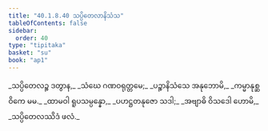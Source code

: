 ```yaml
---
title: "40.1.8.40 သပ္ပိတေလာနိသံသ"
tableOfContents: false
sidebar:
  order: 40
type: "tipitaka"
basket: "su"
book: "ap1"
---
```



<DynamicBreadcrumb />

<Division number="193" book="ap1" e="ch" v="20" p="368">

<Paragraph number="4490" type="verses" book="ap1">
_သပ္ပိတေလဉ္စ ဒတွာန,_  
_သံဃေ ဂဏဝရုတ္တမေ;_  
_ပဉ္စာနိသံသေ အနုဘောမိ,_  
_ကမ္မာနုစ္ဆဝိကေ မမ._  

</Paragraph>

</Division>
<Division number="194" book="ap1" e="ch" v="20" p="368">

<Paragraph number="4491" type="verses" book="ap1">
_ထာမဝါ ရူပသမ္ပန္နော,_  
_ပဟဋ္ဌတနုဇော သဒါ;_  
_အဗျာဓိ ဝိသဒေါ ဟောမိ,_  
_သပ္ပိတေလဿိဒံ ဖလံ._
</Paragraph>
</Division>